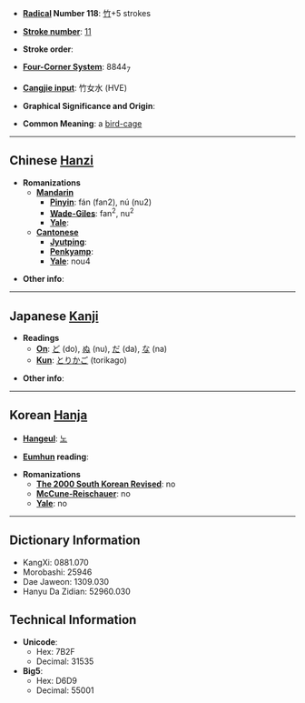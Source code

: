 * '''[[Wiktionary:Chinese radical index| Radical]] Number 118''': [[Wiktionary:Chinese radical index 竹|竹]]+5 strokes

* '''[[Wiktionary:Chinese total strokes index|Stroke number]]''': [[Wiktionary:Chinese total strokes index 11|11]]

* '''Stroke order''': 

* '''[[Wiktionary:Chinese four corner index|Four-Corner System]]''': 8844<sub>7</sub>

* '''[[Wiktionary:Chinese Cangjie index|Cangjie input]]''': 竹女水 (HVE)

* '''Graphical Significance and Origin''': 

* '''Common Meaning''': a [[bird-cage]]

----

== Chinese [[Hanzi]] ==

* '''Romanizations'''
** '''[[Mandarin]]'''
*** '''[[Pinyin]]''': fán (fan2), nú (nu2)
*** '''[[Wade-Giles]]''': fan<sup>2</sup>, nu<sup>2</sup>
*** '''[[Yale]]''': 
** '''[[Cantonese]]'''
*** '''[[Jyutping]]''':
*** '''[[Penkyamp]]''': 
*** '''[[Yale]]''': nou4

* '''Other info''': 

----

== Japanese [[Kanji]] ==

* '''Readings'''
** '''[[On]]''': [[ど]] (do), [[ぬ]] (nu), [[だ]] (da), [[な]] (na)
** '''[[Kun]]''': [[とりかご]] (torikago)

* '''Other info''':  

----

== Korean [[Hanja]] ==

* '''[[Hangeul]]''': [[노]]

* '''[[Eumhun]] reading''': 

* '''Romanizations'''
** '''[[The 2000 South Korean Revised Romanization|The 2000 South Korean Revised]]''': no
** '''[[McCune-Reischauer]]''': no
** '''[[Yale]]''': no

----

== Dictionary Information ==

* KangXi: 0881.070
* Morobashi: 25946
* Dae Jaweon: 1309.030
* Hanyu Da Zidian: 52960.030

== Technical Information ==

* '''Unicode''':
** Hex: 7B2F
** Decimal: 31535
* '''Big5''':
** Hex: D6D9
** Decimal: 55001